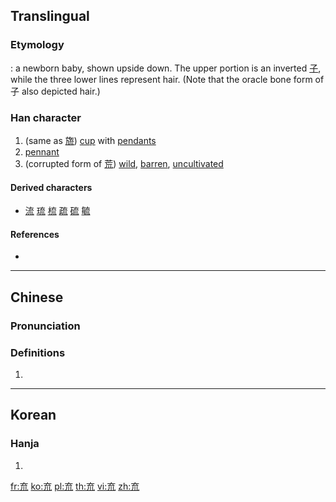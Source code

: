 {{also|旒|荒|巟|充}}

==Translingual==

===Etymology===
{{liushu|p}}: a newborn baby, shown upside down. The upper portion is an inverted [[子]], while the three lower lines represent hair. (Note that the oracle bone form of 子 also depicted hair.){{rfv-etymology|mul}}

===Han character===
{{Han char|rn=8|rad=亠|as=05|sn=7|four=|canj=YIHU|ids=⿱𠫓川}}

# (same as [[旒]]) [[cup]] with [[pendant]]s
# [[pennant]]
# (corrupted form of [[荒]]) [[wild]], [[barren]], [[uncultivated]]

====Derived characters====
* [[流]] [[琉]] [[梳]] [[疏]] [[硫]] [[毓]]

====References====
* {{Han ref|kx=0088.150|hdz=10284.040|uh=342C|ud=13356}}

----

==Chinese==
{{zh-forms}}

===Pronunciation===
{{zh-pron
|m=liú
|c=lau4
|mc=
|oc=
|ma=
|cat=n,a
}}

===Definitions===
{{zh-hanzi}}

# {{rfdef|lang=zh}}

----

==Korean==

===Hanja===
{{ko-hanja|hangeul=류|rv=ryu|mr=ryu|y=lyu|eumhun=깃발|ehrv=gitbal|ehmr=kitpal|ehy=kispal}}

# {{defn|lang=ko|sort=亠05}}

[[fr:㐬]]
[[ko:㐬]]
[[pl:㐬]]
[[th:㐬]]
[[vi:㐬]]
[[zh:㐬]]